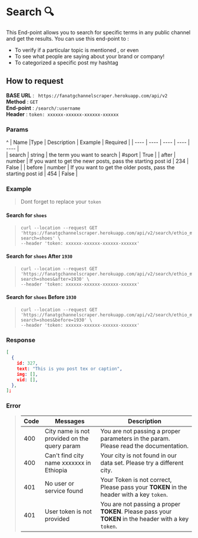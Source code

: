 # Search 🔍

This End-point allows you to search for specific terms in any public channel and get the results. You can use this end-point to : 
- To verify if a particular topic is mentioned , or even 
- To see what people are saying about your brand or company! 
- To categorized a specific post my hashtag 

## How to request

**BASE URL** : ` https://fanatgchannelscraper.herokuapp.com/api/v2` \
**Method** : `GET` \
**End-point** : `/search/:username ` \
**Header** : `token: xxxxxx-xxxxxx-xxxxxx-xxxxxx`

### Params
^
| Name	|Type	| Description | Example | Required     |
| ----  | ----  | ----        | ----    | ----    |  
| search | string | the term you want to search | #sport |  True  |
| after | number | If you want to get the newr posts, pass the starting post id | 234 | False  |
| before | number | If you want to get the older posts, pass the starting post id  | 454 | False  |

### Example



> Dont forget to replace your `token`

#### Search for `shoes`

> ```curl
> curl --location --request GET 'https://fanatgchannelscraper.herokuapp.com/api/v2/search/ethio_market_place?search=shoes' \
> --header 'token: xxxxxx-xxxxxx-xxxxxx-xxxxxx'
> ```
    
#### Search for `shoes` After `1930`

> ```curl
> curl --location --request GET 'https://fanatgchannelscraper.herokuapp.com/api/v2/search/ethio_market_place?search=shoes&after=1930' \
> --header 'token: xxxxxx-xxxxxx-xxxxxx-xxxxxx'
> ```

#### Search for `shoes` Before `1930`

> ```curl
> curl --location --request GET 'https://fanatgchannelscraper.herokuapp.com/api/v2/search/ethio_market_place?search=shoes&before=1930' \
> --header 'token: xxxxxx-xxxxxx-xxxxxx-xxxxxx'
> ```

### Response

```json
[
  {
    id: 327,
    text: "This is you post tex or caption",
    img: [],
    vid: [],
  },
];
```


### Error

> | Code | Messages | Description |
> | ---- | ---- | ----------- |
> | 400 | City name is not provided on the query param | You are not passing a proper parameters in the param. Please read the documentation. |
> | 400 | Can't find city name xxxxxxx in Ethiopia | Your city is not found in our data set. Please try a different city. |
> | 401 | No user or service found | Your Token is not correct, Please pass your **TOKEN** in the header with a key `token`. |
> | 401 | User token is not provided | You are not passing a proper **TOKEN**. Please pass your **TOKEN** in the header with a key `token`. |



